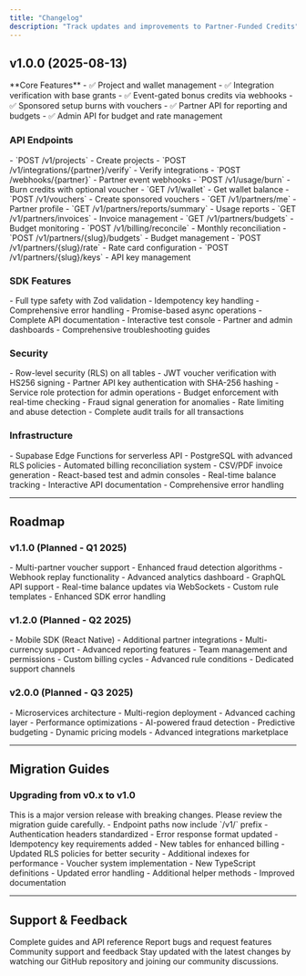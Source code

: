 ```yaml
---
title: "Changelog"
description: "Track updates and improvements to Partner-Funded Credits"
---
```


## v1.0.0 (2025-08-13)

<Card title="🎉 Initial Release" icon="party-popper">
  **Core Features**
  - ✅ Project and wallet management
  - ✅ Integration verification with base grants
  - ✅ Event-gated bonus credits via webhooks  
  - ✅ Sponsored setup burns with vouchers
  - ✅ Partner API for reporting and budgets
  - ✅ Admin API for budget and rate management
</Card>

### API Endpoints

<AccordionGroup>
  <Accordion title="User API">
    - `POST /v1/projects` - Create projects
    - `POST /v1/integrations/{partner}/verify` - Verify integrations
    - `POST /webhooks/{partner}` - Partner event webhooks
    - `POST /v1/usage/burn` - Burn credits with optional voucher
    - `GET /v1/wallet` - Get wallet balance
    - `POST /v1/vouchers` - Create sponsored vouchers
  </Accordion>
  
  <Accordion title="Partner API">
    - `GET /v1/partners/me` - Partner profile
    - `GET /v1/partners/reports/summary` - Usage reports
    - `GET /v1/partners/invoices` - Invoice management
    - `GET /v1/partners/budgets` - Budget monitoring
  </Accordion>
  
  <Accordion title="Admin API">
    - `POST /v1/billing/reconcile` - Monthly reconciliation
    - `POST /v1/partners/{slug}/budgets` - Budget management
    - `POST /v1/partners/{slug}/rate` - Rate card configuration
    - `POST /v1/partners/{slug}/keys` - API key management
  </Accordion>
</AccordionGroup>

### SDK Features

<CardGroup cols={2}>
  <Card title="TypeScript SDK" icon="code">
    - Full type safety with Zod validation
    - Idempotency key handling
    - Comprehensive error handling
    - Promise-based async operations
  </Card>
  
  <Card title="Developer Experience" icon="sparkles">
    - Complete API documentation
    - Interactive test console
    - Partner and admin dashboards
    - Comprehensive troubleshooting guides
  </Card>
</CardGroup>

### Security

<AccordionGroup>
  <Accordion title="Authentication & Authorization">
    - Row-level security (RLS) on all tables
    - JWT voucher verification with HS256 signing
    - Partner API key authentication with SHA-256 hashing
    - Service role protection for admin operations
  </Accordion>
  
  <Accordion title="Fraud Prevention">
    - Budget enforcement with real-time checking
    - Fraud signal generation for anomalies
    - Rate limiting and abuse detection
    - Complete audit trails for all transactions
  </Accordion>
</AccordionGroup>

### Infrastructure

<CardGroup cols={2}>
  <Card title="Backend" icon="server">
    - Supabase Edge Functions for serverless API
    - PostgreSQL with advanced RLS policies
    - Automated billing reconciliation system
    - CSV/PDF invoice generation
  </Card>
  
  <Card title="Frontend" icon="window">
    - React-based test and admin consoles
    - Real-time balance tracking
    - Interactive API documentation
    - Comprehensive error handling
  </Card>
</CardGroup>

---

## Roadmap

### v1.1.0 (Planned - Q1 2025)

<CardGroup cols={2}>
  <Card title="Enhanced Features" icon="rocket">
    - Multi-partner voucher support
    - Enhanced fraud detection algorithms
    - Webhook replay functionality
    - Advanced analytics dashboard
  </Card>
  
  <Card title="Developer Experience" icon="code">
    - GraphQL API support
    - Real-time balance updates via WebSockets
    - Custom rule templates
    - Enhanced SDK error handling
  </Card>
</CardGroup>

### v1.2.0 (Planned - Q2 2025)

<CardGroup cols={2}>
  <Card title="Platform Expansion" icon="globe">
    - Mobile SDK (React Native)
    - Additional partner integrations
    - Multi-currency support
    - Advanced reporting features
  </Card>
  
  <Card title="Enterprise Features" icon="building">
    - Team management and permissions
    - Custom billing cycles
    - Advanced rule conditions
    - Dedicated support channels
  </Card>
</CardGroup>

### v2.0.0 (Planned - Q3 2025)

<CardGroup cols={2}>
  <Card title="Architecture Enhancements" icon="gear">
    - Microservices architecture
    - Multi-region deployment
    - Advanced caching layer
    - Performance optimizations
  </Card>
  
  <Card title="New Capabilities" icon="star">
    - AI-powered fraud detection
    - Predictive budgeting
    - Dynamic pricing models
    - Advanced integrations marketplace
  </Card>
</CardGroup>

---

## Migration Guides

### Upgrading from v0.x to v1.0

<Warning>
This is a major version release with breaking changes. Please review the migration guide carefully.
</Warning>

<AccordionGroup>
  <Accordion title="API Changes">
    - Endpoint paths now include `/v1/` prefix
    - Authentication headers standardized
    - Error response format updated
    - Idempotency key requirements added
  </Accordion>
  
  <Accordion title="Database Schema">
    - New tables for enhanced billing
    - Updated RLS policies for better security
    - Additional indexes for performance
    - Voucher system implementation
  </Accordion>
  
  <Accordion title="SDK Updates">
    - New TypeScript definitions
    - Updated error handling
    - Additional helper methods
    - Improved documentation
  </Accordion>
</AccordionGroup>

---

## Support & Feedback

<CardGroup cols={3}>
  <Card title="Documentation" icon="book" href="/overview">
    Complete guides and API reference
  </Card>
  
  <Card title="GitHub Issues" icon="github">
    Report bugs and request features
  </Card>
  
  <Card title="Discussions" icon="messages">
    Community support and feedback
  </Card>
</CardGroup>

<Info>
Stay updated with the latest changes by watching our GitHub repository and joining our community discussions.
</Info>